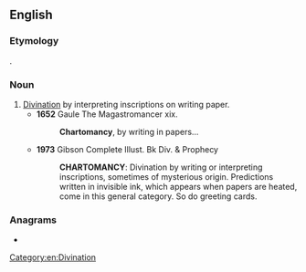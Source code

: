 ==English==

===Etymology===
{{etyl|grc|en}} {{m|grc|χάρτης||leaf of paper}}.

===Noun===
{{en-noun|-}}

# [[divination|Divination]] by interpreting inscriptions on writing paper.
#* '''1652''' Gaule The Magastromancer xix.
#*: '''Chartomancy''', by writing in papers...
#* '''1973''' Gibson Complete Illust. Bk Div. & Prophecy
#*: '''CHARTOMANCY''': Divination by writing or interpreting inscriptions, sometimes of mysterious origin. Predictions written in invisible ink, which appears when papers are heated, come in this general category. So do greeting cards.

===Anagrams===
* {{anagrams|en|a=aacchmnorty|charactonym}}

[[Category:en:Divination]]